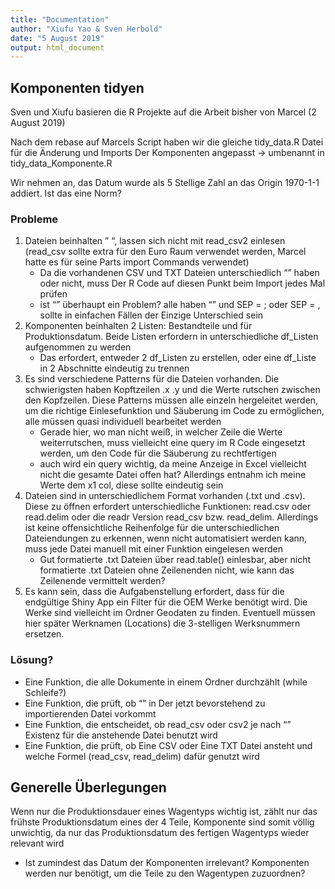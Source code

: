---
title: "Documentation"
author: "Xiufu Yao & Sven Herbold"
date: "5 August 2019"
output: html_document
---


## Komponenten tidyen

Sven und Xiufu basieren die R Projekte auf die Arbeit bisher von Marcel (2 August 2019)

Nach dem rebase auf Marcels Script haben wir die gleiche tidy_data.R Datei für die Änderung und Imports Der Komponenten angepasst -> umbenannt in tidy_data_Komponente.R

Wir nehmen an, das Datum wurde als 5 Stellige Zahl an das Origin 1970-1-1 addiert. Ist das eine Norm?

### Probleme

1. Dateien beinhalten " ", lassen sich nicht mit read_csv2 einlesen (read_csv sollte extra für den Euro Raum verwendet werden, Marcel hatte es für seine Parts import Commands verwendet)
   * Da die vorhandenen CSV und TXT Dateien unterschiedlich "" haben oder nicht, muss Der R Code auf diesen Punkt beim Import jedes Mal prüfen
   * ist "" überhaupt ein Problem? alle haben "" und SEP = ; oder SEP = , sollte in einfachen Fällen der Einzige Unterschied sein
2. Komponenten beinhalten 2 Listen: Bestandteile und für Produktionsdatum. Beide Listen erfordern in unterschiedliche df_Listen aufgenommen zu werden
   * Das erfordert, entweder 2 df_Listen zu erstellen, oder eine df_Liste in 2 Abschnitte eindeutig zu trennen
3. Es sind verschiedene Patterns für die Dateien vorhanden. Die schwierigsten haben Kopftzeilen .x .y und die Werte rutschen zwischen den Kopfzeilen. Diese Patterns müssen alle einzeln hergeleitet werden, um die richtige Einlesefunktion und Säuberung im Code zu ermöglichen, alle müssen quasi individuell bearbeitet werden
   * Gerade hier, wo man nicht weiß, in welcher Zeile die Werte weiterrutschen, muss vielleicht eine query im R Code eingesetzt werden, um den Code für die Säuberung zu rechtfertigen
   * auch wird ein query wichtig, da meine Anzeige in Excel vielleicht nicht die gesamte Datei offen hat? Allerdings entnahm ich meine Werte dem x1 col, diese sollte eindeutig sein
4. Dateien sind in unterschiedlichem Format vorhanden (.txt und .csv). Diese zu öffnen erfordert unterschiedliche Funktionen: read.csv oder read.delim oder die readr Version read_csv bzw. read_delim. Allerdings ist keine offensichtliche Reihenfolge für die unterschiedlichen Dateiendungen zu erkennen, wenn nicht automatisiert werden kann, muss jede Datei manuell mit einer Funktion eingelesen werden
   * Gut formatierte .txt Dateien über read.table() einlesbar, aber nicht formatierte .txt Dateien ohne Zeilenenden nicht, wie kann das Zeilenende vermittelt werden?
5. Es kann sein, dass die Aufgabenstellung erfordert, dass für die endgültige Shiny App ein Filter für die OEM Werke benötigt wird. Die Werke sind vielleicht im Ordner Geodaten zu finden. Eventuell müssen hier später Werknamen (Locations) die 3-stelligen Werksnummern ersetzen.

### Lösung?

* Eine Funktion, die alle Dokumente in einem Ordner durchzählt (while Schleife?)
* Eine Funktion, die prüft, ob "" in Der jetzt bevorstehend zu importierenden Datei vorkommt
* Eine Funktion, die entscheidet, ob read_csv oder csv2 je nach "" Existenz für die anstehende Datei benutzt wird
* Eine Funktion, die prüft, ob Eine CSV oder Eine TXT Datei ansteht und welche Formel (read_csv, read_delim) dafür genutzt wird







## Generelle Überlegungen

Wenn nur die Produktionsdauer eines Wagentyps wichtig ist, zählt nur das frühste Produktionsdatum eines der 4 Teile, Komponente sind somit völlig unwichtig, da nur das Produktionsdatum des fertigen Wagentyps wieder relevant wird

* Ist zumindest das Datum der Komponenten irrelevant? Komponenten werden nur benötigt, um die Teile zu den Wagentypen zuzuordnen?

